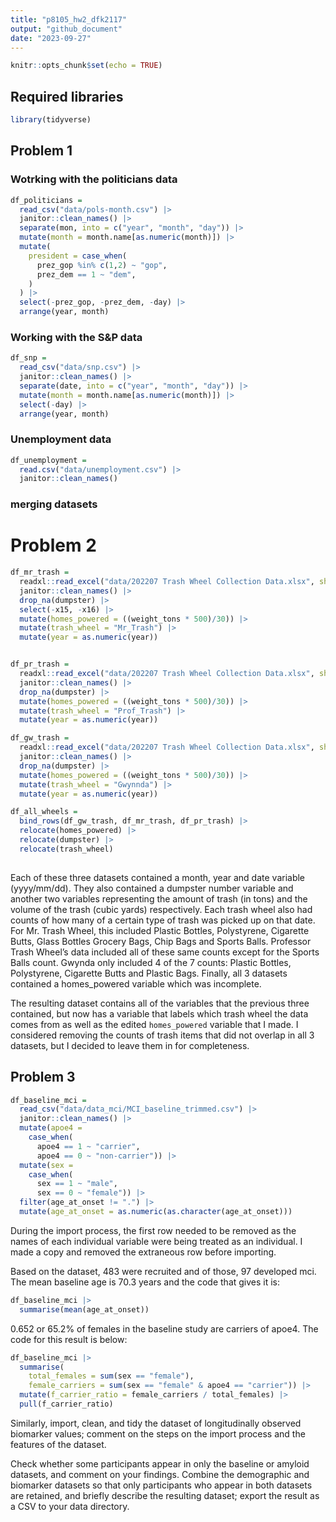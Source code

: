 ```yaml
---
title: "p8105_hw2_dfk2117"
output: "github_document"
date: "2023-09-27"
---
```


```r
knitr::opts_chunk$set(echo = TRUE)
```

## Required libraries
```r
library(tidyverse)
```


## Problem 1

### Wotrking with the politicians data 

```r
df_politicians =
  read_csv("data/pols-month.csv") |> 
  janitor::clean_names() |> 
  separate(mon, into = c("year", "month", "day")) |> 
  mutate(month = month.name[as.numeric(month)]) |> 
  mutate(
    president = case_when(
      prez_gop %in% c(1,2) ~ "gop",
      prez_dem == 1 ~ "dem",
    )
  ) |>  
  select(-prez_gop, -prez_dem, -day) |> 
  arrange(year, month)
```

### Working with the S&P data

```r
df_snp = 
  read_csv("data/snp.csv") |> 
  janitor::clean_names() |> 
  separate(date, into = c("year", "month", "day")) |> 
  mutate(month = month.name[as.numeric(month)]) |> 
  select(-day) |> 
  arrange(year, month)
```

### Unemployment data

```r
df_unemployment =
  read.csv("data/unemployment.csv") |> 
  janitor::clean_names()
```

### merging datasets


# Problem 2 


```r
df_mr_trash =
  readxl::read_excel("data/202207 Trash Wheel Collection Data.xlsx", sheet = 1) |> 
  janitor::clean_names() |> 
  drop_na(dumpster) |> 
  select(-x15, -x16) |> 
  mutate(homes_powered = ((weight_tons * 500)/30)) |> 
  mutate(trash_wheel = "Mr_Trash") |> 
  mutate(year = as.numeric(year))


df_pr_trash =
  readxl::read_excel("data/202207 Trash Wheel Collection Data.xlsx", sheet = 2) |> 
  janitor::clean_names() |> 
  drop_na(dumpster) |> 
  mutate(homes_powered = ((weight_tons * 500)/30)) |> 
  mutate(trash_wheel = "Prof_Trash") |> 
  mutate(year = as.numeric(year))

df_gw_trash =
  readxl::read_excel("data/202207 Trash Wheel Collection Data.xlsx", sheet = 4) |> 
  janitor::clean_names() |> 
  drop_na(dumpster) |> 
  mutate(homes_powered = ((weight_tons * 500)/30)) |> 
  mutate(trash_wheel = "Gwynnda") |> 
  mutate(year = as.numeric(year))

df_all_wheels = 
  bind_rows(df_gw_trash, df_mr_trash, df_pr_trash) |> 
  relocate(homes_powered) |> 
  relocate(dumpster) |> 
  relocate(trash_wheel)
  

```

Each of these three datasets contained a month, year and date variable (yyyy/mm/dd). They also contained a dumpster number variable and another two variables representing the amount of trash (in tons) and the volume of the trash (cubic yards) respectively. Each trash wheel also had counts of how many of a certain type of trash was picked up on that date. For Mr. Trash Wheel, this included Plastic Bottles, Polystyrene, Cigarette Butts, Glass Bottles	Grocery Bags, Chip Bags and Sports Balls. Professor Trash Wheel's data included all of these same counts except for the Sports Balls count. Gwynda only included 4 of the 7 counts: Plastic Bottles, Polystyrene, Cigarette Butts and Plastic Bags. Finally, all 3 datasets contained a homes_powered variable which was incomplete.


The resulting dataset contains all of the variables that the previous three contained, but now has a variable that labels which trash wheel the data comes from as well as the edited `homes_powered` variable that I made. I considered removing the counts of trash items that did not overlap in all 3 datasets, but I decided to leave them in for completeness.

## Problem 3

```r
df_baseline_mci =
  read_csv("data/data_mci/MCI_baseline_trimmed.csv") |>
  janitor::clean_names() |> 
  mutate(apoe4 =
    case_when(
      apoe4 == 1 ~ "carrier",
      apoe4 == 0 ~ "non-carrier")) |> 
  mutate(sex =
    case_when(
      sex == 1 ~ "male",
      sex == 0 ~ "female")) |> 
  filter(age_at_onset != ".") |> 
  mutate(age_at_onset = as.numeric(as.character(age_at_onset)))


```

During the import process, the first row needed to be removed as the names of each individual variable were being treated as an individual. I made a copy and removed the extraneous row before importing. 

Based on the dataset, 483 were recruited and of those, 97 developed mci. The mean baseline age is 70.3 years and the code that gives it is:

```r
df_baseline_mci |> 
  summarise(mean(age_at_onset))
```

0.652 or 65.2% of females in the baseline study are carriers of apoe4. The code for this result is below:

```r
df_baseline_mci |> 
  summarise(
    total_females = sum(sex == "female"),
    female_carriers = sum(sex == "female" & apoe4 == "carrier")) |> 
  mutate(f_carrier_ratio = female_carriers / total_females) |> 
  pull(f_carrier_ratio)
```




Similarly, import, clean, and tidy the dataset of longitudinally observed biomarker values; comment on the steps on the import process and the features of the dataset.

Check whether some participants appear in only the baseline or amyloid datasets, and comment on your findings. Combine the demographic and biomarker datasets so that only participants who appear in both datasets are retained, and briefly describe the resulting dataset; export the result as a CSV to your data directory.





